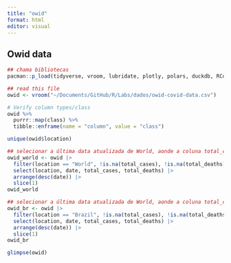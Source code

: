 ```yaml
---
title: "owid"
format: html
editor: visual
---
```

## Owid data
```r
## chama bibliotecas
pacman::p_load(tidyverse, vroom, lubridate, plotly, polars, duckdb, RColorBrewer)
```

```r
## read this file
owid <- vroom("~/Documents/GitHub/R/Labs/dados/owid-covid-data.csv")
```

```r
# Verify column types/class
owid %>% 
  purrr::map(class) %>% 
  tibble::enframe(name = "column", value = "class")
```


```r
unique(owid$location)
```

```r
## selecionar a última data atualizada de World, aonde a coluna total_cases and total_deaths não estão vazias
owid_world <- owid |>  
  filter(location == "World", !is.na(total_cases), !is.na(total_deaths)) |>  
  select(location, date, total_cases, total_deaths) |> 
  arrange(desc(date)) |>  
  slice(1)
owid_world
```

```r
## selecionar a última data atualizada de World, aonde a coluna total_cases and total_deaths não estão vazias
owid_br <- owid |>  
  filter(location == "Brazil", !is.na(total_cases), !is.na(total_deaths)) |>  
  select(location, date, total_cases, total_deaths) |> 
  arrange(desc(date)) |>  
  slice(1)
owid_br
```

```r
glimpse(owid)
```
